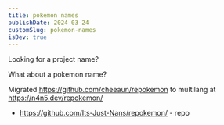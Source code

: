 ```yaml
---
title: pokemon names
publishDate: 2024-03-24
customSlug: pokemon-names
isDev: true
---
```


Looking for a project name?

What about a pokemon name?

Migrated https://github.com/cheeaun/repokemon to multilang at https://n4n5.dev/repokemon/

- https://github.com/Its-Just-Nans/repokemon/ - repo
